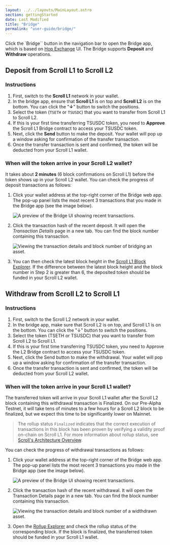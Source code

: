 ```yaml
---
layout: ../../layouts/MainLayout.astro
section: gettingStarted
date: Last Modified
title: "Bridge"
permalink: "user-guide/bridge/"
---
```



Click the `Bridge`` button in the navigation bar to open the Bridge app, which is based on [Hop Exchange]('https://hop.exchange/') UI. The Bridge supports **Deposit** and **Withdraw** operations.

## Deposit from Scroll L1 to Scroll L2

### Instructions

1. First, switch to the **Scroll L1** network in your wallet.
1. In the bridge app, ensure that **Scroll L1** is on top and **Scroll L2** is on the bottom. You can click the "**↓**" button to switch the positions.
1. Select the token (`TSETH` or `TSUSDC`) that you want to transfer from Scroll L1 to Scroll L2.
1. If this is your first time transferring TSUSDC token, you need to **Approve** the Scroll L1 Bridge contract to access your TSUSDC token.
1. Next, click the **Send** button to make the deposit. Your wallet will pop up a window asking for confirmation of the transfer transaction.
1. Once the transfer transaction is sent and confirmed, the token will be deducted from your Scroll L1 wallet.

### When will the token arrive in your Scroll L2 wallet?

It takes about **2 minutes** (6 block confirmations on Scroll L1) before the token shows up in your Scroll L2 wallet. You can check the progress of deposit transactions as follows:

1. Click your wallet address at the top-right corner of the Bridge web app. The pop-up panel lists the most recent 3 transactions that you made in the Bridge app (see the image below).

   <img src={bridgeTransactions.src} alt="A preview of the Bridge UI showing recent transactions." />

1. Click the transaction hash of the recent deposit. It will open the _Transaction Details_ page in a new tab. You can find the block number containing this transaction.

   <img src={transactionDetails.src} alt="Viewing the transaction details and block number of bridging an asset." />

1. You can then check the latest block height in the [Scroll L1 Block Explorer]('https://l1scan.scroll.io/'). If the difference between the latest block height and the block number in Step 2 is greater than 6, the deposited token should be funded in your Scroll L2 wallet.

## Withdraw from Scroll L2 to Scroll L1

### Instructions

1. First, switch to the Scroll L2 network in your wallet.
1. In the bridge app, make sure that Scroll L2 is on top, and Scroll L1 is on the bottom. You can click the "↓" button to switch the positions.
1. Select the token (TSETH or TSUSDC) that you want to transfer from Scroll L2 to Scroll L1.
1. If this is your first time transferring TSUSDC token, you need to Approve the L2 Bridge contract to access your TSUSDC token.
1. Next, click the Send button to make the withdrawal. Your wallet will pop up a window asking for confirmation of the transfer transaction.
1. Once the transfer transaction is sent and confirmed, the token will be deducted from your Scroll L2 wallet.

### When will the token arrive in your Scroll L1 wallet?

The transferred token will arrive in your Scroll L1 wallet after the Scroll L2 block containing this withdrawal transaction is Finalized. On our Pre-Alpha Testnet, it will take tens of minutes to a few hours for a Scroll L2 block to be finalized, but we expect this time to be significantly lower on Mainnet.

> The rollup status `Finalized` indicates that the correct execution of transactions in this block has been proven by verifying
> a validity proof on-chain on Scroll L1. For more information about rollup status, see [Scroll's Architecture Overview]('https://scroll.mirror.xyz/nDAbJbSIJdQIWqp9kn8J0MVS4s6pYBwHmK7keidQs-k').

You can check the progress of withdrawal transactions as follows:

1. Click your wallet address at the top-right corner of the Bridge web app. The pop-up panel lists the most recent 3 transactions you made in the Bridge app (see the image below).

   <img src={bridgeTransactions.src} alt="A preview of the Bridge UI showing recent transactions." />

1. Click the transaction hash of the recent withdrawal. It will open the Transaction Details page in a new tab. You can find the block number containing this transaction.

   <img
     src={transactionDetailsWithdraw.src}
     alt="Viewing the transaction details and block number of a widthdrawn asset."
   />

1. Open the [Rollup Explorer]('https://scroll.io/prealpha/rollupscan') and check the rollup status of the corresponding block. If the block is finalized, the transferred token should be funded in your Scroll L1 wallet.
